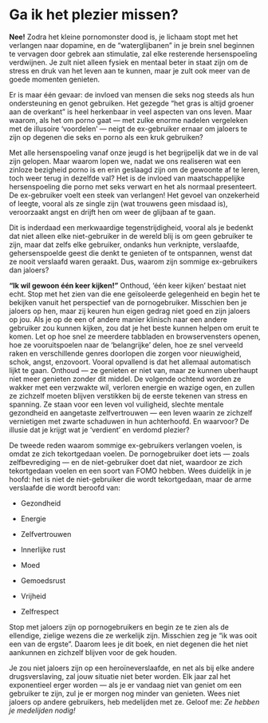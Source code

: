 # Ga ik het plezier missen?

**Nee!** Zodra het kleine pornomonster dood is, je lichaam stopt met het verlangen naar dopamine, en de "waterglijbanen" in je brein snel beginnen te vervagen door gebrek aan stimulatie, zal elke resterende hersenspoeling verdwijnen. Je zult niet alleen fysiek en mentaal beter in staat zijn om de stress en druk van het leven aan te kunnen, maar je zult ook meer van de goede momenten genieten.

Er is maar één gevaar: de invloed van mensen die seks nog steeds als hun ondersteuning en genot gebruiken. Het gezegde "het gras is altijd groener aan de overkant" is heel herkenbaar in veel aspecten van ons leven. Maar waarom, als het om porno gaat — met zulke enorme nadelen vergeleken met de illusoire 'voordelen' — neigt de ex-gebruiker ernaar om jaloers te zijn op degenen die seks en porno als een kruk gebruiken?

Met alle hersenspoeling vanaf onze jeugd is het begrijpelijk dat we in de val zijn gelopen. Maar waarom lopen we, nadat we ons realiseren wat een zinloze bezigheid porno is en erin geslaagd zijn om de gewoonte af te leren, toch weer terug in dezelfde val? Het is de invloed van maatschappelijke hersenspoeling die porno met seks verwart en het als normaal presenteert. De ex-gebruiker voelt een steek van verlangen! Het gevoel van onzekerheid of leegte, vooral als ze single zijn (wat trouwens geen misdaad is), veroorzaakt angst en drijft hen om weer de glijbaan af te gaan.

Dit is inderdaad een merkwaardige tegenstrijdigheid, vooral als je bedenkt dat niet alleen elke niet-gebruiker in de wereld blij is om geen gebruiker te zijn, maar dat zelfs elke gebruiker, ondanks hun verknipte, verslaafde, gehersenspoelde geest die denkt te genieten of te ontspannen, wenst dat ze nooit verslaafd waren geraakt. Dus, waarom zijn sommige ex-gebruikers dan jaloers?

**"Ik wil gewoon één keer kijken!"** Onthoud, 'één keer kijken' bestaat niet echt. Stop met het zien van die ene geïsoleerde gelegenheid en begin het te bekijken vanuit het perspectief van de pornogebruiker. Misschien ben je jaloers op hen, maar zij keuren hun eigen gedrag niet goed en zijn jaloers op jou. Als je op de een of andere manier klinisch naar een andere gebruiker zou kunnen kijken, zou dat je het beste kunnen helpen om eruit te komen. Let op hoe snel ze meerdere tabbladen en browservensters openen, hoe ze vooruitspoelen naar de 'belangrijke' delen, hoe ze snel verveeld raken en verschillende genres doorlopen die zorgen voor nieuwigheid, schok, angst, enzovoort. Vooral opvallend is dat het allemaal automatisch lijkt te gaan. Onthoud — ze genieten er niet van, maar ze kunnen uberhaupt niet meer genieten zonder dit middel. De volgende ochtend worden ze wakker met een verzwakte wil, verloren energie en wazige ogen, en zullen ze zichzelf moeten blijven verstikken bij de eerste tekenen van stress en spanning. Ze staan voor een leven vol vuiligheid, slechte mentale gezondheid en aangetaste zelfvertrouwen — een leven waarin ze zichzelf vernietigen met zwarte schaduwen in hun achterhoofd. 
En waarvoor? De illusie dat je krijgt wat je 'verdient' en verdomd plezier?

De tweede reden waarom sommige ex-gebruikers verlangen voelen, is omdat ze zich tekortgedaan voelen. De pornogebruiker doet iets — zoals zelfbevrediging — en de niet-gebruiker doet dat niet, waardoor ze zich tekortgedaan voelen en een soort van FOMO hebben. Wees duidelijk in je hoofd: het is niet de niet-gebruiker die wordt tekortgedaan, maar de arme verslaafde die wordt beroofd van:


-   Gezondheid

-   Energie

-   Zelfvertrouwen

-   Innerlijke rust

-   Moed

-   Gemoedsrust

-   Vrijheid

-   Zelfrespect

Stop met jaloers zijn op pornogebruikers en begin ze te zien als de ellendige, zielige wezens die ze werkelijk zijn. Misschien zeg je “ik was ooit een van de ergste”. Daarom lees je dit boek, en niet degenen die het niet aankunnen en zichzelf blijven voor de gek houden.

Je zou niet jaloers zijn op een heroïneverslaafde, en net als bij elke andere drugsverslaving, zal jouw situatie niet beter worden. Elk jaar zal het exponentieel erger worden — als je er vandaag niet van geniet om een gebruiker te zijn, zul je er morgen nog minder van genieten. Wees niet jaloers op andere gebruikers, heb medelijden met ze. 
Geloof me: *Ze hebben je medelijden nodig!*
